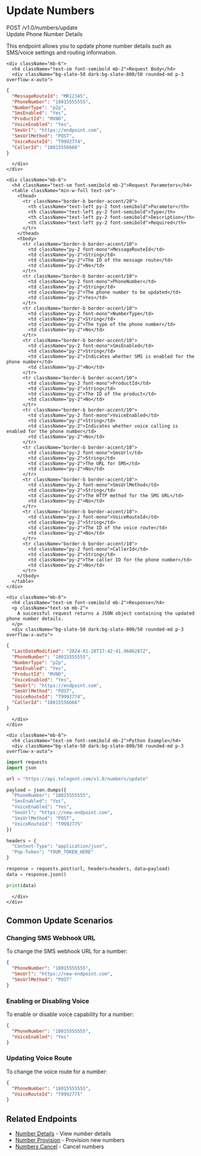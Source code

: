# Update Numbers

<div className="mt-4 border border-accent/20 rounded-md overflow-hidden">
  <div className="bg-accent/5 px-4 py-2 border-b border-accent/20 flex justify-between items-center">
    <div className="flex items-center gap-2">
      <span className="bg-blue-500 text-white px-2 py-0.5 rounded-md text-xs font-semibold">POST</span>
      <span className="font-mono text-sm">/v1.0/numbers/update</span>
    </div>
    <span className="text-xs font-medium text-slate-500">Update Phone Number Details</span>
  </div>
  
  <div className="p-4">
    <p className="text-sm mb-4">
      This endpoint allows you to update phone number details such as SMS/voice settings and routing information.
    </p>
    
    <div className="mb-6">
      <h4 className="text-sm font-semibold mb-2">Request Body</h4>
      <div className="bg-slate-50 dark:bg-slate-800/50 rounded-md p-3 overflow-x-auto">
```json
{
  "MessageRouteId": "MR12345",
  "PhoneNumber": "18015555555",
  "NumberType": "p2p",
  "SmsEnabled": "Yes",
  "ProductId": "MVNO",
  "VoiceEnabled": "Yes",
  "SmsUrl": "https://endpoint.com",
  "SmsUrlMethod": "POST",
  "VoiceRouteId": "T9992774",
  "CallerId": "18015556666"
}
```
      </div>
    </div>
    
    <div className="mb-6">
      <h4 className="text-sm font-semibold mb-2">Request Parameters</h4>
      <table className="min-w-full text-sm">
        <thead>
          <tr className="border-b border-accent/20">
            <th className="text-left py-2 font-semibold">Parameter</th>
            <th className="text-left py-2 font-semibold">Type</th>
            <th className="text-left py-2 font-semibold">Description</th>
            <th className="text-left py-2 font-semibold">Required</th>
          </tr>
        </thead>
        <tbody>
          <tr className="border-b border-accent/10">
            <td className="py-2 font-mono">MessageRouteId</td>
            <td className="py-2">String</td>
            <td className="py-2">The ID of the message route</td>
            <td className="py-2">No</td>
          </tr>
          <tr className="border-b border-accent/10">
            <td className="py-2 font-mono">PhoneNumber</td>
            <td className="py-2">String</td>
            <td className="py-2">The phone number to be updated</td>
            <td className="py-2">Yes</td>
          </tr>
          <tr className="border-b border-accent/10">
            <td className="py-2 font-mono">NumberType</td>
            <td className="py-2">String</td>
            <td className="py-2">The type of the phone number</td>
            <td className="py-2">No</td>
          </tr>
          <tr className="border-b border-accent/10">
            <td className="py-2 font-mono">SmsEnabled</td>
            <td className="py-2">String</td>
            <td className="py-2">Indicates whether SMS is enabled for the phone number</td>
            <td className="py-2">No</td>
          </tr>
          <tr className="border-b border-accent/10">
            <td className="py-2 font-mono">ProductId</td>
            <td className="py-2">String</td>
            <td className="py-2">The ID of the product</td>
            <td className="py-2">No</td>
          </tr>
          <tr className="border-b border-accent/10">
            <td className="py-2 font-mono">VoiceEnabled</td>
            <td className="py-2">String</td>
            <td className="py-2">Indicates whether voice calling is enabled for the phone number</td>
            <td className="py-2">No</td>
          </tr>
          <tr className="border-b border-accent/10">
            <td className="py-2 font-mono">SmsUrl</td>
            <td className="py-2">String</td>
            <td className="py-2">The URL for SMS</td>
            <td className="py-2">No</td>
          </tr>
          <tr className="border-b border-accent/10">
            <td className="py-2 font-mono">SmsUrlMethod</td>
            <td className="py-2">String</td>
            <td className="py-2">The HTTP method for the SMS URL</td>
            <td className="py-2">No</td>
          </tr>
          <tr className="border-b border-accent/10">
            <td className="py-2 font-mono">VoiceRouteId</td>
            <td className="py-2">String</td>
            <td className="py-2">The ID of the voice route</td>
            <td className="py-2">No</td>
          </tr>
          <tr className="border-b border-accent/10">
            <td className="py-2 font-mono">CallerId</td>
            <td className="py-2">String</td>
            <td className="py-2">The caller ID for the phone number</td>
            <td className="py-2">No</td>
          </tr>
        </tbody>
      </table>
    </div>
    
    <div className="mb-6">
      <h4 className="text-sm font-semibold mb-2">Response</h4>
      <p className="text-sm mb-2">
        A successful request returns a JSON object containing the updated phone number details.
      </p>
      <div className="bg-slate-50 dark:bg-slate-800/50 rounded-md p-3 overflow-x-auto">
```json
{
  "LastDateModified": "2024-01-28T17:42:41.9606287Z",
  "PhoneNumber": "18015555555",
  "NumberType": "p2p",
  "SmsEnabled": "Yes",
  "ProductId": "MVNO",
  "VoiceEnabled": "Yes",
  "SmsUrl": "https://endpoint.com",
  "SmsUrlMethod": "POST",
  "VoiceRouteId": "T9992774",
  "CallerId": "18015556666"
}
```
      </div>
    </div>
    
    <div className="mb-6">
      <h4 className="text-sm font-semibold mb-2">Python Example</h4>
      <div className="bg-slate-50 dark:bg-slate-800/50 rounded-md p-3 overflow-x-auto">
```python
import requests
import json

url = "https://api.telegent.com/v1.0/numbers/update"

payload = json.dumps({
  "PhoneNumber": "18015555555",
  "SmsEnabled": "Yes",
  "VoiceEnabled": "Yes",
  "SmsUrl": "https://new-endpoint.com",
  "SmsUrlMethod": "POST",
  "VoiceRouteId": "T9992775"
})

headers = {
  "Content-Type": "application/json",
  "Pop-Token": "YOUR_TOKEN_HERE"
}

response = requests.post(url, headers=headers, data=payload)
data = response.json()

print(data)
```
      </div>
    </div>
  </div>
</div>

## Common Update Scenarios

### Changing SMS Webhook URL

To change the SMS webhook URL for a number:

```json
{
  "PhoneNumber": "18015555555",
  "SmsUrl": "https://new-endpoint.com",
  "SmsUrlMethod": "POST"
}
```

### Enabling or Disabling Voice

To enable or disable voice capability for a number:

```json
{
  "PhoneNumber": "18015555555",
  "VoiceEnabled": "Yes"
}
```

### Updating Voice Route

To change the voice route for a number:

```json
{
  "PhoneNumber": "18015555555",
  "VoiceRouteId": "T9992775"
}
```

## Related Endpoints

- [Number Details](/api-reference/intelligent-mobile-numbers/number-details) - View number details
- [Number Provision](/api-reference/intelligent-mobile-numbers/number-provision) - Provision new numbers
- [Numbers Cancel](/api-reference/intelligent-mobile-numbers/numbers-cancel) - Cancel numbers 